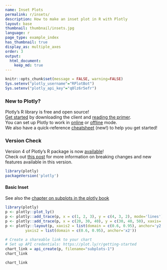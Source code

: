```yaml
---
name: Inset Plots
permalink: r/insets/
description: How to make an inset plot in R with Plotly
layout: base
thumbnail: thumbnail/insets.jpg
language: r
page_type: example_index
has_thumbnail: true
display_as: multiple_axes
order: 3
output:
  html_document:
    keep_md: true
---
```


```r
knitr::opts_chunk$set(message = FALSE, warning=FALSE)
Sys.setenv("plotly_username"="RPlotBot")
Sys.setenv("plotly_api_key"="q0lz6r5efr")
```
### New to Plotly?

Plotly's R library is free and open source!<br>
[Get started](https://plot.ly/r/getting-started/) by downloading the client and [reading the primer](https://plot.ly/r/getting-started/).<br>
You can set up Plotly to work in [online](https://plot.ly/r/getting-started/#hosting-graphs-in-your-online-plotly-account) or [offline](https://plot.ly/r/offline/) mode.<br>
We also have a quick-reference [cheatsheet](https://images.plot.ly/plotly-documentation/images/r_cheat_sheet.pdf) (new!) to help you get started!

### Version Check

Version 4 of Plotly's R package is now [available](https://plot.ly/r/getting-started/#installation)!<br>
Check out [this post](http://moderndata.plot.ly/upgrading-to-plotly-4-0-and-above/) for more information on breaking changes and new features available in this version.
```r
library(plotly)
packageVersion('plotly')
```

#### Basic Inset

See also the [chapter on subplots in the plotly book](https://cpsievert.github.io/plotly_book/subplot.html)

```r
library(plotly)
p <- plotly::plot_ly()
p <- plotly::add_trace(p, x = c(1, 2, 3), y = c(4, 3, 2), mode='lines')
p <- plotly::add_trace(p, x = c(20, 30, 40), y = c(30, 40, 50), xaxis='x2', yaxis='y2', mode='lines')
p <- plotly::layout(p, xaxis2 = list(domain = c(0.6, 0.95), anchor='y2'),
         yaxis2 = list(domain = c(0.6, 0.95), anchor='x2'))
         
# Create a shareable link to your chart
# Set up API credentials: https://plot.ly/r/getting-started
chart_link = api_create(p, filename="subplots-1")
chart_link
```

```r
chart_link
```
